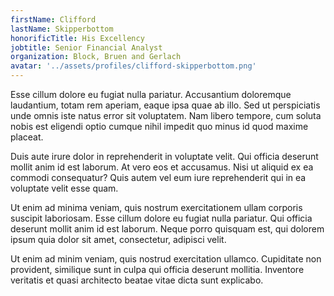 ```yaml
---
firstName: Clifford
lastName: Skipperbottom
honorificTitle: His Excellency
jobtitle: Senior Financial Analyst
organization: Block, Bruen and Gerlach
avatar: '../assets/profiles/clifford-skipperbottom.png'
---
```


Esse cillum dolore eu fugiat nulla pariatur. Accusantium doloremque laudantium, totam rem aperiam, eaque ipsa quae ab illo. Sed ut perspiciatis unde omnis iste natus error sit voluptatem. Nam libero tempore, cum soluta nobis est eligendi optio cumque nihil impedit quo minus id quod maxime placeat.

Duis aute irure dolor in reprehenderit in voluptate velit. Qui officia deserunt mollit anim id est laborum. At vero eos et accusamus. Nisi ut aliquid ex ea commodi consequatur? Quis autem vel eum iure reprehenderit qui in ea voluptate velit esse quam.

Ut enim ad minima veniam, quis nostrum exercitationem ullam corporis suscipit laboriosam. Esse cillum dolore eu fugiat nulla pariatur. Qui officia deserunt mollit anim id est laborum. Neque porro quisquam est, qui dolorem ipsum quia dolor sit amet, consectetur, adipisci velit.

Ut enim ad minim veniam, quis nostrud exercitation ullamco. Cupiditate non provident, similique sunt in culpa qui officia deserunt mollitia. Inventore veritatis et quasi architecto beatae vitae dicta sunt explicabo.
